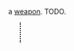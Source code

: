 {{FixTitle}}
a [[Items#weapons|weapon]]. TODO.

{{Item|<nowiki>{,</nowiki>}}
<div style="border-left:2px dotted black; margin:10px 23px; height:40px;"></div>
{{Desc
|broken soda bottle
|a broken glass soda bottle, the faded label of its blue and red logo still prominent.
|not craftable
|weighs 5 units
|internal name (for bot developers): soda_bottle
|damage: +8dmg, -6sp
|finding:
|''please edit this section''
}}